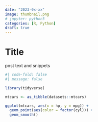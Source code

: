 ```yaml
---
date: "2023-0x-xx"
image: thumbnail.png
# jupyter: python3
categories: [R, Python]
draft: true
---
```


# Title

post text and snippets

```r
#| code-fold: false
#| message: false

library(tidyverse)

mtcars <- as_tibble(datasets::mtcars)

ggplot(mtcars, aes(x = hp, y = mpg)) +
  geom_point(aes(color = factor(cyl))) +
  geom_smooth()
```
